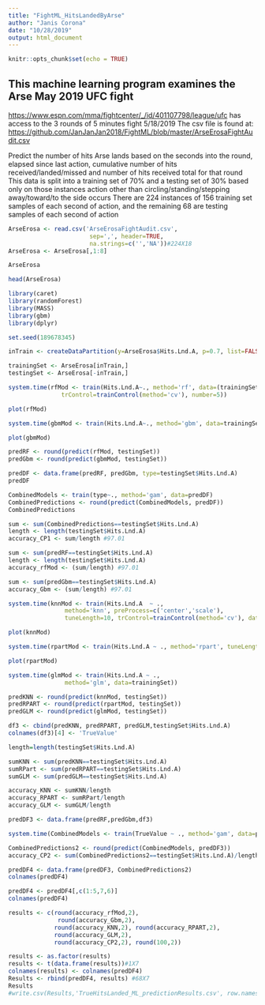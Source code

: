 ---
title: "FightML_HitsLandedByArse"
author: "Janis Corona"
date: "10/28/2019"
output: html_document
---

```{r setup, include=FALSE}
knitr::opts_chunk$set(echo = TRUE)
```

## This machine learning program examines the Arse May 2019 UFC fight

<https://www.espn.com/mma/fightcenter/_/id/401107798/league/ufc> has access to the 3 rounds of 5 minutes fight 5/18/2019 The csv file is found at: <https://github.com/JanJanJan2018/FightML/blob/master/ArseErosaFightAudit.csv> 

Predict the number of hits Arse lands based on the seconds into the round, elapsed since last action, cumulative number of hits received/landed/missed and number of hits received total for that round This data is split into a training set of 70% and a testing set of 30% based only on those instances action other than circling/standing/stepping away/toward/to the side occurs There are 224 instances of 156 training set samples of each second of action, and the remaining 68 are testing samples of each second of action


```{r}
ArseErosa <- read.csv('ArseErosaFightAudit.csv', 
                       sep=',', header=TRUE, 
                       na.strings=c('','NA'))#224X18
ArseErosa <- ArseErosa[,1:8]
```

```{r}
ArseErosa
```

```{r}
head(ArseErosa)
```

```{r ,warning=FALSE,error=FALSE,message=FALSE}
library(caret)
library(randomForest)
library(MASS)
library(gbm)
library(dplyr)
```

```{r cars}
set.seed(189678345)
```

```{r}
inTrain <- createDataPartition(y=ArseErosa$Hits.Lnd.A, p=0.7, list=FALSE)

trainingSet <- ArseErosa[inTrain,]
testingSet <- ArseErosa[-inTrain,]

```

```{r, message=FALSE, error=FALSE, warning=FALSE}
system.time(rfMod <- train(Hits.Lnd.A~., method='rf', data=(trainingSet), 
               trControl=trainControl(method='cv'), number=5))

```

```{r}
plot(rfMod)
```

```{r, message=FALSE, error=FALSE, warning=FALSE}
system.time(gbmMod <- train(Hits.Lnd.A~., method='gbm', data=trainingSet, verbose=FALSE ))

```

```{r}
plot(gbmMod)
```

```{r}
predRF <- round(predict(rfMod, testingSet))
predGbm <- round(predict(gbmMod, testingSet))

predDF <- data.frame(predRF, predGbm, type=testingSet$Hits.Lnd.A)
predDF

```

```{r, warning=FALSE, error=FALSE,message=FALSE}
CombinedModels <- train(type~., method='gam', data=predDF)
CombinedPredictions <- round(predict(CombinedModels, predDF))
CombinedPredictions

```

```{r}
sum <- sum(CombinedPredictions==testingSet$Hits.Lnd.A)
length <- length(testingSet$Hits.Lnd.A)
accuracy_CP1 <- sum/length #97.01

sum <- sum(predRF==testingSet$Hits.Lnd.A)
length <- length(testingSet$Hits.Lnd.A)
accuracy_rfMod <- (sum/length) #97.01

sum <- sum(predGbm==testingSet$Hits.Lnd.A)
accuracy_Gbm <- (sum/length) #97.01

```

```{r, message=FALSE, error=FALSE, warning=FALSE}
system.time(knnMod <- train(Hits.Lnd.A  ~ .,
                method='knn', preProcess=c('center','scale'),
                tuneLength=10, trControl=trainControl(method='cv'), data=trainingSet))

```

```{r}
plot(knnMod)
```

```{r, warning=FALSE}
system.time(rpartMod <- train(Hits.Lnd.A ~ ., method='rpart', tuneLength=9, data=trainingSet))
```

```{r}
plot(rpartMod)

```

```{r, warning=FALSE}
system.time(glmMod <- train(Hits.Lnd.A ~ ., 
                method='glm', data=trainingSet))
```

```{r}
predKNN <- round(predict(knnMod, testingSet))
predRPART <- round(predict(rpartMod, testingSet))
predGLM <- round(predict(glmMod, testingSet))

df3 <- cbind(predKNN, predRPART, predGLM,testingSet$Hits.Lnd.A)
colnames(df3)[4] <- 'TrueValue'

```

```{r}
length=length(testingSet$Hits.Lnd.A)

sumKNN <- sum(predKNN==testingSet$Hits.Lnd.A)
sumRPart <- sum(predRPART==testingSet$Hits.Lnd.A)
sumGLM <- sum(predGLM==testingSet$Hits.Lnd.A)

accuracy_KNN <- sumKNN/length 
accuracy_RPART <- sumRPart/length 
accuracy_GLM <- sumGLM/length 

predDF3 <- data.frame(predRF,predGbm,df3)

```

```{r, warning=FALSE}
system.time(CombinedModels <- train(TrueValue ~ ., method='gam', data=predDF3))
```

```{r}
CombinedPredictions2 <- round(predict(CombinedModels, predDF3))
accuracy_CP2 <- sum(CombinedPredictions2==testingSet$Hits.Lnd.A)/length 

predDF4 <- data.frame(predDF3, CombinedPredictions2)
colnames(predDF4)

```

```{r}
predDF4 <- predDF4[,c(1:5,7,6)]
colnames(predDF4)

```

```{r}
results <- c(round(accuracy_rfMod,2),  
              round(accuracy_Gbm,2), 
             round(accuracy_KNN,2), round(accuracy_RPART,2),
             round(accuracy_GLM,2), 
             round(accuracy_CP2,2), round(100,2))

results <- as.factor(results)
results <- t(data.frame(results))#1X7
colnames(results) <- colnames(predDF4)
Results <- rbind(predDF4, results) #68X7
Results
#write.csv(Results,'TrueHitsLanded_ML_predictionResults.csv', row.names=FALSE)

```



